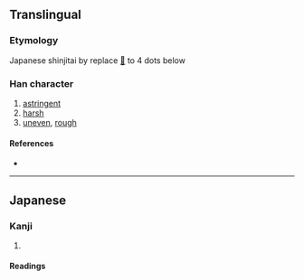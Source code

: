 {{also|澀|澁}}
{{character info/new}}
==Translingual==
{{Han simplified forms|澀|渋|涩}}

===Etymology===
Japanese shinjitai {{Han simp|澁|nocap=y}} by replace [[𣥖]] to 4 dots below

===Han character===
{{Han char|rn=85|rad=水|as=08|sn=11|four=|canj=EYMO|ids=⿰氵⿳止丷八}}

# [[astringent]]
# [[harsh]]
# [[uneven]], [[rough]]

====References====
* {{Han ref|kx=0633.371|dkj=17750|dj=1039.200|hdz=31647.061|uh=6E0B|ud=28171}}

----

==Japanese==
{{ja-kanji forms|渋|澁}}

===Kanji===
{{ja-kanji|grade=c|rs=水08|kyu=澁}}

# {{defn|lang=ja|sort=水08}}

====Readings====
{{ja-readings
|goon=しゅう<しふ
|kanon=そう<そふ
|kanyoon=じゅう<じふ
|kun=しぶ-い, しぶ-, しぶ-る
}}